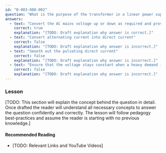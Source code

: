 ```yaml
---
id: "B-003-008-002"
question: "What is the purpose of the transformer in a linear power supply?"
answers:
  - text: "Convert the AC mains voltage up or down as required and provide isolation"
    correct: true
    explanation: "[TODO: Draft explanation why answer is correct.]"
  - text: "Convert alternating current into direct current"
    correct: false
    explanation: "[TODO: Draft explanation why answer is incorrect.]"
  - text: "Smooth out the pulsating direct current"
    correct: false
    explanation: "[TODO: Draft explanation why answer is incorrect.]"
  - text: "Ensure that the voltage stays constant when a heavy demand is placed on the supply"
    correct: false
    explanation: "[TODO: Draft explanation why answer is incorrect.]"
---
```


### Lesson

[TODO: This section will explain the concept behind the question in detail. Once drafted the reader will understand all necessary concepts to answer the question confidently and correctly. The lesson will follow pedagogy best-practices and assume the reader is starting with no previous knowledge.]

#### Recommended Reading

- [TODO: Relevant Links and YouTube Videos]
